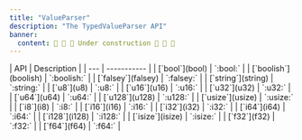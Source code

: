```yaml
---
title: "ValueParser"
description: "The TypedValueParser API"
banner:
  content: 🚧 🚧 🚧 Under construction 🚧 🚧 🚧
---
```


<div class="api-table">
| API | Description |
| --- | ----------- |
| [`bool`](bool) | `:bool:` |
| [`boolish`](boolish) | `:boolish:` |
| [`falsey`](falsey) | `:falsey:` |
| [`string`](string) | `:string:` |
| [`u8`](u8) | `:u8:` |
| [`u16`](u16) | `:u16:` |
| [`u32`](u32) | `:u32:` |
| [`u64`](u64) | `:u64:` |
| [`u128`](u128) | `:u128:` |
| [`usize`](usize) | `:usize:` |
| [`i8`](i8) | `:i8:` |
| [`i16`](i16) | `:i16:` |
| [`i32`](i32) | `:i32:` |
| [`i64`](i64) | `:i64:` |
| [`i128`](i128) | `:i128:` |
| [`isize`](isize) | `:isize:` |
| [`f32`](f32) | `:f32:` |
| [`f64`](f64) | `:f64:` |
</div>